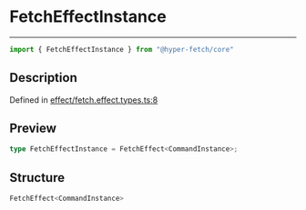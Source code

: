 

# FetchEffectInstance

<div class="api-docs__separator" data-reactroot="">

---

</div><div class="api-docs__import" data-reactroot="">

```ts
import { FetchEffectInstance } from "@hyper-fetch/core"
```

</div><div class="api-docs__section">

## Description

</div><div class="api-docs__description"><span class="api-docs__do-not-parse">



</span></div><p class="api-docs__definition">

Defined in [effect/fetch.effect.types.ts:8](https://github.com/BetterTyped/hyper-fetch/blob/993719ed/packages/core/src/effect/fetch.effect.types.ts#L8)

</p><div class="api-docs__section">

## Preview

</div><div class="api-docs__preview type single">

```ts
type FetchEffectInstance = FetchEffect<CommandInstance>;
```

</div><div class="api-docs__section">

## Structure

</div><div class="api-docs__returns">

```ts
FetchEffect<CommandInstance>
```

</div>